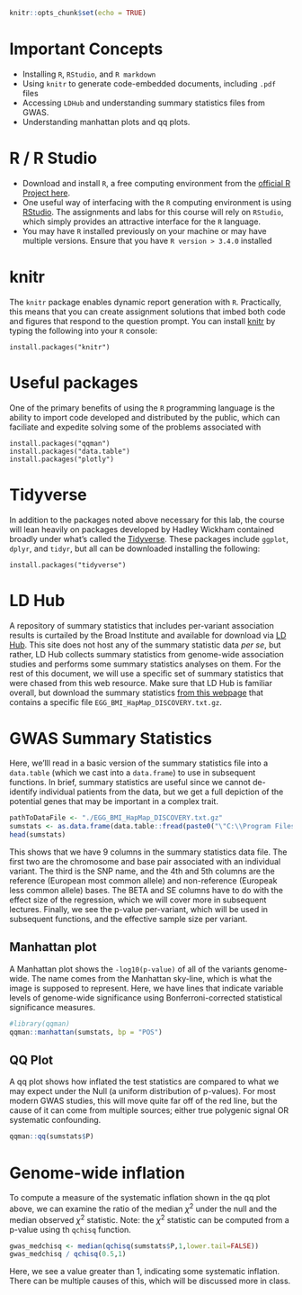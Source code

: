 ```r
knitr::opts_chunk$set(echo = TRUE)
```

# Important Concepts

- Installing `R`, `RStudio`, and `R markdown`
- Using `knitr` to generate code-embedded documents, including `.pdf` files
- Accessing `LDHub` and understanding summary statistics files from GWAS.
- Understanding manhattan plots and qq plots. 

# R / R Studio

- Download and install `R`, a free computing environment from the [official R Project here](https://www.r-project.org/).
- One useful way of interfacing with the `R` computing environment is using [RStudio](https://www.rstudio.com/products/rstudio/download/). The assignments and labs for this course will rely on `RStudio`, which simply provides an attractive interface for the `R` language. 
- You may have `R` installed previously on your machine or may have multiple versions. Ensure that you have `R version > 3.4.0` installed

# knitr

The `knitr` package enables dynamic report generation with `R`. Practically, this means that you can create assignment solutions that imbed both code and figures that respond to the question prompt. You can install [knitr](https://yihui.name/knitr/) by typing the following into your `R` console:

```
install.packages("knitr")
```

# Useful packages

One of the primary benefits of using the `R` programming language is the ability to import code developed and distributed by the public, which can faciliate and expedite solving some of the problems associated with 

```
install.packages("qqman")
install.packages("data.table")
install.packages("plotly")
```

# Tidyverse

In addition to the packages noted above necessary for this lab, the course will lean heavily on packages developed by Hadley Wickham contained broadly under what's called the [Tidyverse](https://www.tidyverse.org/). These packages include `ggplot`, `dplyr`, and `tidyr`, but all can be downloaded installing the following: 

```
install.packages("tidyverse")
```

# LD Hub

A repository of summary statistics that includes per-variant association results is curtailed by the Broad Institute and available for download via [LD Hub](http://ldsc.broadinstitute.org/). This site does not host any of the summary statistic data _per se_, but rather, LD Hub collects summary statistics from genome-wide association studies and performs some summary statistics analyses on them. For the rest of this document, we will use a specific set of summary statistics that were chased from this web resource. Make sure that LD Hub is familiar overall, but download the summary statistics [from this webpage](http://egg-consortium.org/childhood-bmi.html) that contains a specific file `EGG_BMI_HapMap_DISCOVERY.txt.gz`. 


# GWAS Summary Statistics
Here, we'lll read in a basic version of the summary statistics file into a `data.table` (which we cast into a `data.frame`) to use in subsequent functions. In brief, summary statistics are useful since we cannot de-identify individual patients from the data, but we get a full depiction of the potential genes that may be important in a complex trait. 

```r
pathToDataFile <- "./EGG_BMI_HapMap_DISCOVERY.txt.gz"
sumstats <- as.data.frame(data.table::fread(paste0("\"C:\\Program Files\\Git\\bin\\sh.exe\" zcat < ", pathToDataFile), showProgress = FALSE))
head(sumstats)
```

This shows that we have 9 columns in the summary statistics data file. The first two are the chromosome and base pair associated with an individual variant. The third is the SNP name, and the 4th and 5th columns are the reference (European most common allele) and non-reference (Europeak less common allele) bases. The BETA and SE columns have to do with the effect size of the regression, which we will cover more in subsequent lectures. Finally, we see the p-value per-variant, which will be used in subsequent functions, and the effective sample size per variant.  

## Manhattan plot
A Manhattan plot shows the `-log10(p-value)` of all of the variants genome-wide. The name comes from the Manhattan sky-line, which is what the image is supposed to represent. Here, we have lines that indicate variable levels of genome-wide significance using Bonferroni-corrected statistical significance measures. 

```r
#library(qqman)
qqman::manhattan(sumstats, bp = "POS")
```


## QQ Plot
A qq plot shows how inflated the test statistics are compared to what we may expect under the Null (a uniform distribution of p-values). For most modern GWAS studies, this will move quite far off of the red line, but the cause of it can come from multiple sources; either true polygenic signal OR systematic confounding. 

```r
qqman::qq(sumstats$P)
```

# Genome-wide inflation

To compute a measure of the systematic inflation shown in the qq plot above, we can examine the ratio of the median $\chi^2$ under the null and the median observed $\chi^2$ statistic. Note: the $\chi^2$ statistic can be computed from a p-value using th `qchisq` function. 

```r
gwas_medchisq <- median(qchisq(sumstats$P,1,lower.tail=FALSE))
gwas_medchisq / qchisq(0.5,1)
```
Here, we see a value greater than 1, indicating some systematic inflation. There can be multiple causes of this, which will be discussed more in class. 
<br><br>